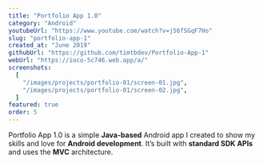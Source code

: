 ```yaml
---
title: "Portfolio App 1.0"
category: "Android"
youtubeUrl: "https://www.youtube.com/watch?v=j56fSGqF7Ho"
slug: "portfolio-app-1"
created_at: "June 2019"
githubUrl: "https://github.com/timtbdev/Portfolio-App-1"
webUrl: "https://ioco-5c746.web.app/a/"
screenshots:
  [
    "/images/projects/portfolio-01/screen-01.jpg",
    "/images/projects/portfolio-01/screen-02.jpg",
  ]
featured: true
order: 5
---
```


Portfolio App 1.0 is a simple **Java-based** Android app I created to show my skills and love for **Android development**. It’s built with **standard SDK APIs** and uses the **MVC** architecture.
